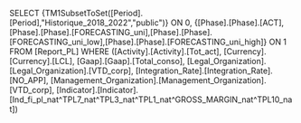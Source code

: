 SELECT {TM1SubsetToSet([Period].[Period],"Historique_2018_2022","public")} ON 0, {[Phase].[Phase].[ACT],[Phase].[Phase].[FORECASTING_uni],[Phase].[Phase].[FORECASTING_uni_low],[Phase].[Phase].[FORECASTING_uni_high]} ON 1 FROM [Report_PL] WHERE ([Activity].[Activity].[Tot_act], [Currency].[Currency].[LCL], [Gaap].[Gaap].[Total_conso], [Legal_Organization].[Legal_Organization].[VTD_corp], [Integration_Rate].[Integration_Rate].[NO_APP], [Management_Organization].[Management_Organization].[VTD_corp], [Indicator].[Indicator].[Ind_fi_pl_nat^TPL7_nat^TPL3_nat^TPL1_nat^GROSS_MARGIN_nat^TPL10_nat])